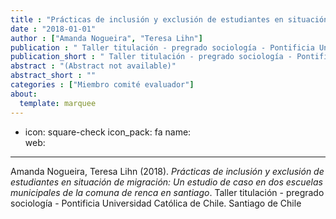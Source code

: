 ```yaml
---
title : "Prácticas de inclusión y exclusión de estudiantes en situación de migración: Un estudio de caso en dos escuelas municipales de la comuna de renca en santiago"
date : "2018-01-01"
author : ["Amanda Nogueira", "Teresa Lihn"]
publication : " Taller titulación - pregrado sociología - Pontificia Universidad Católica de Chile. Santiago de Chile"
publication_short : " Taller titulación - pregrado sociología - Pontificia Universidad Católica de Chile. Santiago de Chile"
abstract : "(Abstract not available)"
abstract_short : ""
categories : ["Miembro comité evaluador"]
about:
  template: marquee
---
```

- icon: square-check
  icon_pack: fa
  name:  
  web: 

---


::: {.callout-note title="How to cite this work"}

Amanda Nogueira, Teresa Lihn (2018). *Prácticas de inclusión y exclusión de estudiantes en situación de migración: Un estudio de caso en dos escuelas municipales de la comuna de renca en santiago*.  Taller titulación - pregrado sociología - Pontificia Universidad Católica de Chile. Santiago de Chile

:::

